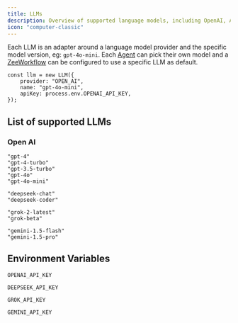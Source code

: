 ```yaml
---
title: LLMs
description: Overview of supported language models, including OpenAI, Anthropic, and Google Gemini, Grok, and more.
icon: "computer-classic"
---
```


Each LLM is an adapter around a language model provider and the specific model version, eg: `gpt-4o-mini`. Each [Agent](./agents) can pick their own model and a [ZeeWorkflow](./zeeworkflows) can be configured to use a specific LLM as default.

```tsx
const llm = new LLM({
    provider: "OPEN_AI",
    name: "gpt-4o-mini",
    apiKey: process.env.OPENAI_API_KEY,
});
```

## List of supported LLMs

### Open AI

<CodeGroup>

```plaintext OpenAI
"gpt-4"
"gpt-4-turbo"
"gpt-3.5-turbo"
"gpt-4o"
"gpt-4o-mini"
```

```plaintext DeepSeek
"deepseek-chat"
"deepseek-coder"
```

```plaintext Grok
"grok-2-latest"
"grok-beta"
```

```plaintext Gemini
"gemini-1.5-flash"
"gemini-1.5-pro"
```

</CodeGroup>

## Environment Variables

<CodeGroup>

```plaintext OpenAI
OPENAI_API_KEY
```

```plaintext DeepSeek
DEEPSEEK_API_KEY
```

```plaintext Grok
GROK_API_KEY
```

```plaintext Gemini
GEMINI_API_KEY
```

</CodeGroup>
